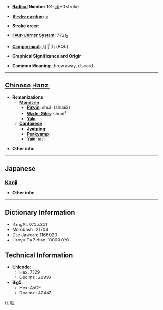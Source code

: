 * '''[[Wiktionary:Chinese radical index| Radical]] Number 101''': [[Wiktionary:Chinese radical index 用|用]]+0 stroke

* '''[[Wiktionary:Chinese total strokes index|Stroke number]]''': [[Wiktionary:Chinese total strokes index 5|5]]

* '''Stroke order''': 

* '''[[Wiktionary:Chinese four corner index|Four-Corner System]]''': 7721<sub>2</sub>

* '''[[Wiktionary:Chinese Cangjie index|Cangjie input]]''': 月手山 (BQU)

* '''Graphical Significance and Origin''': 

* '''Common Meaning''': throw away, discard

----

== [[Chinese]] [[Hanzi]] ==

* '''Romanizations'''
** '''[[Mandarin]]'''
*** '''[[Pinyin]]''': shuǎi (shuai3)
*** '''[[Wade-Giles]]''': shuai<sup>3</sup>
*** '''[[Yale]]''': 
** '''[[Cantonese]]'''
*** '''[[Jyutping]]''':
*** '''[[Penkyamp]]''': 
*** '''[[Yale]]''': lat1

* '''Other info''': 

----

==Japanese==
===[[Kanji]]===
{{kanji|on readings=[[しゅつ]] (shutsu)|kun readings=}}

* '''Other info''':  

----

== Dictionary Information ==

* KangXi: 0755.251
* Morobashi: 21704
* Dae Jaweon: 1166.020
* Hanyu Da Zidian: 10099.020

== Technical Information ==

* '''Unicode''':
** Hex: 7529
** Decimal: 29993
* '''Big5''':
** Hex: A5CF
** Decimal: 42447

[[fr:甩]]